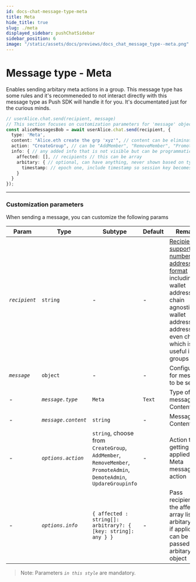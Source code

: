 ```yaml
---
id: docs-chat-message-type-meta
title: Meta
hide_title: true
slug: ./meta
displayed_sidebar: pushChatSidebar
sidebar_position: 6
image: "/static/assets/docs/previews/docs_chat_message_type--meta.png"
---
```


# Message type - Meta
Enables sending arbitary meta actions in a group. This message type has some rules and it's recommeneded to not interact directly with this message type as Push SDK will handle it for you. It's documentated just for the curious minds.

<head>
  <title>Message Type - Meta | Push Chat | Push Documentation</title>
</head>


<Tabs className="codetabs" groupId="code-examples">
  <TabItem value="js" attributes={{className: "codetab js"}} default>
    

  ```typescript
  // userAlice.chat.send(recipient, message)
  // This section focuses on customization parameters for 'message' object
  const aliceMessagesBob = await userAlice.chat.send(recipient, {
    type: 'Meta',
    content: "Alice.eth create the grp 'xyz'", // content can be eliminated
    action: "CreateGroup", // can be "AddMember", "RemoveMember", "PromoteAdmin", etc
    info: { // any added info that is not visible but can be programmatically understood
      affected: [], // recipients // this can be array
      arbitary: { // optional, can have anything, never shown based on type
        timestamp: // epoch one, include timestamp so session key becomes different
      }
    }
  });
  ```

  </TabItem>
</Tabs>

---

### Customization parameters
When sending a message, you can customize the following params

| Param                  | Type                   | Subtype                                                        | Default | Remarks                                                                             |
| ---------------------- | ---------------------- |--------------------------------------------------------------- | ------- | ----------------------------------------------------------------------------------- |
| _`recipient`_          | `string`               | -                                                              | -       | [Recipient supports a number of address format](/docs/chat/build/types-of-recipient) including wallet address, chain agnostic wallet address, NFT addresses or even chatid which is useful in groups |
| _`message`_            | `object`               | -                                                              | -       | Configuration for message to be sent                                                |
| -                      | _`message.type`_       | `Meta`                                                         | `Text`  | Type of message Content                                                             |
| -                      | _`message.content`_    | `string`                                                       | -       | Message Content                                                                     |
| -                      | _`options.action`_     | `string`, choose from `CreateGroup`, `AddMember`, `RemoveMember`, `PromoteAdmin`, `DemoteAdmin`, `UpdareGroupinfo` | -       | Action that is getting applied in the Meta message action                                                                      |
| -                      | _`options.info`_       | `{ affected : string[]: arbitrary?: { [key: string]: any } }`  | -       | Pass recipients in the affected array list, any arbitary data if applicable can be passed in arbitary object |

> Note: Parameters _`in this style`_ are mandatory.